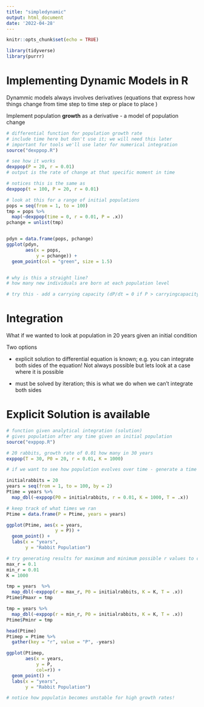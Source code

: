 ```yaml
---
title: "simpledynamic"
output: html_document
date: '2022-04-28'
---
```


```r
knitr::opts_chunk$set(echo = TRUE)

library(tidyverse)
library(purrr)
```

# Implementing Dynamic Models in R

Dynammic models always involves derivatives (equations that express how things change from time step to time step or place to place )


Implement population **growth** as a derivative - a model of population change

```r
# differential function for population growth rate
# include time here but don't use it; we will need this later
# important for tools we'll use later for numerical integration
source("dexppop.R")

# see how it works
dexppop(P = 20, r = 0.01)
# output is the rate of change at that specific moment in time

# notices this is the same as
dexppop(t = 100, P = 20, r = 0.01)

# look at this for a range of initial populations
pops = seq(from = 1, to = 100)
tmp = pops %>% 
  map(~dexppop(time = 0, r = 0.01, P = .x))
pchange = unlist(tmp)


pdyn = data.frame(pops, pchange)
ggplot(pdyn, 
       aes(x = pops, 
           y = pchange)) +
  geom_point(col = "green", size = 1.5)


# why is this a straight line?
# how many new individuals are born at each population level

# try this - add a carrying capacity (dP/dt = 0 if P > carryingcapacity)
```

# Integration

What if we wanted to look at population in 20 years given an initial condition

Two options

* explicit solution to differential equation is known; e.g. you can integrate both sides of the equation! Not always possible but lets look at a case where it is possible

* must be solved by iteration; this is what we do when we can't integrate both sides 

# Explicit Solution is available


```r
# function given analytical integration (solution)
# gives population after any time given an initial population
source("exppop.R")

# 20 rabbits, growth rate of 0.01 how many in 30 years
exppop(T = 30, P0 = 20, r = 0.01, K = 1000)

# if we want to see how population evolves over time - generate a time series by running our model for each point in time

initialrabbits = 20
years = seq(from = 1, to = 100, by = 2)
Ptime = years %>% 
  map_dbl(~exppop(P0 = initialrabbits, r = 0.01, K = 1000, T = .x))

# keep track of what times we ran
Ptime = data.frame(P = Ptime, years = years)

ggplot(Ptime, aes(x = years, 
                  y = P)) + 
  geom_point() + 
  labs(x = "years",
       y = "Rabbit Population")
```


```r
# try generating results for maximum and minimum possible r values to compare (guess at what you think)
max_r = 0.1
min_r = 0.01
K = 1000

tmp = years  %>% 
  map_dbl(~exppop(r = max_r, P0 = initialrabbits, K = K, T = .x))
Ptime$Pmaxr = tmp

tmp = years %>% 
  map_dbl(~exppop(r = min_r, P0 = initialrabbits, K = K, T = .x))
Ptime$Pminr = tmp

head(Ptime)
Ptimep = Ptime %>% 
  gather(key = "r", value = "P", -years)

ggplot(Ptimep, 
       aes(x = years, 
           y = P, 
           col=r)) + 
  geom_point() + 
  labs(x = "years",
       y = "Rabbit Population")

# notice how populatin becomes unstable for high growth rates! 
```
